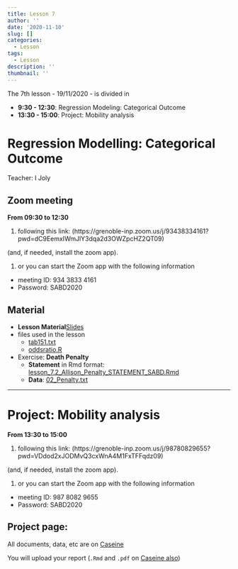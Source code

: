 ```yaml
---
title: Lesson 7
author: ''
date: '2020-11-10'
slug: []
categories:
  - Lesson
tags:
  - Lesson
description: ''
thumbnail: ''
---
```


The 7th lesson - 19/11/2020 - is divided in

- **9:30 - 12:30**: [Regression Modeling: Categorical Outcome]{#Regression}
- **13:30 - 15:00**: [Project: Mobility analysis]{#Project}


# Regression Modelling: Categorical Outcome {#Regression}

Teacher: I Joly 

## Zoom meeting

**From 09:30 to 12:30**

1. following this link: (https://grenoble-inp.zoom.us/j/93438334161?pwd=dC9EemxIWmJlY3dqa2d3OWZpcHZ2QT09)

(and, if needed, install the zoom app).

1. or you can start the Zoom app with the following information
  + meeting ID: 934 3833 4161
  + Password: SABD2020


## Material

- **Lesson Material**[Slides](/Data-pdf/SABD_Project_2020_V2.pdf)
- files used in the lesson 
  + [tab151.txt](/Data-pdf/logistic/Tab151.txt)
  + [oddsratio.R](/Data-pdf/logistic/oddsratio.R)
- Exercise: **Death Penalty**
  + **Statement** in Rmd format: [lesson_7.2_Allison_Penalty_STATEMENT_SABD.Rmd](/Data-pdf/lesson_7.2_Allison_Penalty_STATEMENT_SABD.Rmd)
  + **Data**: [02_Penalty.txt](/Data-pdf/logistic/02_Penalty.txt)

***

# Project: Mobility analysis {#Project}

**From 13:30 to 15:00**

1. following this link: (https://grenoble-inp.zoom.us/j/98780829655?pwd=VDdod2xJODMvQ3cxWnA4M1FxTFFqdz09)

(and, if needed, install the zoom app).

1. or you can start the Zoom app with the following information
  + meeting ID: 987 8082 9655
  + Password: SABD2020



## Project page:

All documents, data, etc are on [Caseine](https://moodle.caseine.org/course/view.php?id=644&sectionid=5661)

You will upload your report (`.Rmd` and `.pdf` on [Caseine also](https://moodle.caseine.org/mod/groupselect/view.php?id=32895))


